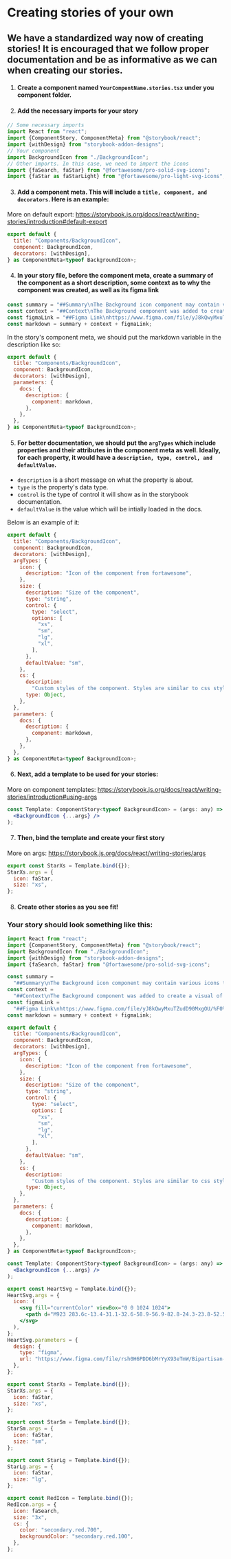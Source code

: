 
<Meta title="Introduction To Creating Stories" />

# Creating stories of your own

## We have a standardized way now of creating stories! It is encouraged that we follow proper documentation and be as informative as we can when creating our stories. 

1. #### Create a component named ```YourCompentName.stories.tsx``` under you component folder.

2. #### Add the necessary imports for your story
```jsx
// Some necessary imports
import React from "react";
import {ComponentStory, ComponentMeta} from "@storybook/react";
import {withDesign} from "storybook-addon-designs";
// Your component
import BackgroundIcon from "./BackgroundIcon";
// Other imports. In this case, we need to import the icons
import {faSearch, faStar} from "@fortawesome/pro-solid-svg-icons";
import {faStar as faStarLight} from "@fortawesome/pro-light-svg-icons";
```

3. #### Add a component meta. This will include a ```title, component, and decorators```. Here is an example:
More on default export: https://storybook.js.org/docs/react/writing-stories/introduction#default-export
```jsx
export default {
  title: "Components/BackgroundIcon",
  component: BackgroundIcon,
  decorators: [withDesign],
} as ComponentMeta<typeof BackgroundIcon>;
```

4. #### In your story file, before the component meta, create a summary of the component as a short description, some context as to why the component was created, as well as its figma link
```jsx
const summary = "##Summary\nThe Background icon component may contain various icons to visualize or to give information as an image.\n\n";
const context = "##Context\nThe Background component was added to create a visual of the information it is trying to portray.\n\n";
const figmaLink = "##Figma Link\nhttps://www.figma.com/file/yJ8kQwyMxuTZudD90MxgOU/%F0%9F%93%90-Components-and-Patterns?type=design&node-id=103-320&mode=design&t=QFaUGXlsf04huhew-0";
const markdown = summary + context + figmaLink;
```
In the story's component meta, we should put the markdown variable in the description like so:
```jsx
export default {
  title: "Components/BackgroundIcon",
  component: BackgroundIcon,
  decorators: [withDesign],
  parameters: {
    docs: {
      description: {
        component: markdown, 
      },
    },
  },
} as ComponentMeta<typeof BackgroundIcon>;
```

5. #### For better documentation, we should put the ```argTypes``` which include properties and their attributes in the component meta as well. Ideally, for each property, it would have a ```description, type, control, and defaultValue```. 
  - ```description``` is a short message on what the property is about. 
  - ```type``` is the property's data type. 
  - ```control``` is the type of control it will show as in the storybook documentation. 
  - ```defaultValue``` is the value which will be intially loaded in the docs. 

Below is an example of it:
```jsx
export default {
  title: "Components/BackgroundIcon",
  component: BackgroundIcon,
  decorators: [withDesign],
  argTypes: {
    icon: {
      description: "Icon of the component from fortawesome",
    },
    size: {
      description: "Size of the component",
      type: "string",
      control: {
        type: "select",
        options: [
          "xs",
          "sm",
          "lg",
          "xl",
        ],
      },
      defaultValue: "sm",
    },
    cs: {
      description:
        "Custom styles of the component. Styles are similar to css styles but in camel case",
      type: Object,
    },
  },
  parameters: {
    docs: {
      description: {
        component: markdown,
      },
    },
  },
} as ComponentMeta<typeof BackgroundIcon>;
``` 

6. #### Next, add a template to be used for your stories:
More on component templates: https://storybook.js.org/docs/react/writing-stories/introduction#using-args
```jsx
const Template: ComponentStory<typeof BackgroundIcon> = (args: any) => (
  <BackgroundIcon {...args} />
);
```

7. #### Then, bind the template and create your first story
More on args: https://storybook.js.org/docs/react/writing-stories/args
```jsx
export const StarXs = Template.bind({});
StarXs.args = {
  icon: faStar,
  size: "xs",
};
```

8. #### Create other stories as you see fit!

### Your story should look something like this:
```jsx
import React from "react";
import {ComponentStory, ComponentMeta} from "@storybook/react";
import BackgroundIcon from "./BackgroundIcon";
import {withDesign} from "storybook-addon-designs";
import {faSearch, faStar} from "@fortawesome/pro-solid-svg-icons";

const summary =
  "##Summary\nThe Background icon component may contain various icons to visualize or to give information as an image.\n\n";
const context =
  "##Context\nThe Background component was added to create a visual of the information it is trying to portray.\n\n";
const figmaLink =
  "##Figma Link\nhttps://www.figma.com/file/yJ8kQwyMxuTZudD90MxgOU/%F0%9F%93%90-Components-and-Patterns?type=design&node-id=103-320&mode=design&t=QFaUGXlsf04huhew-0";
const markdown = summary + context + figmaLink;

export default {
  title: "Components/BackgroundIcon",
  component: BackgroundIcon,
  decorators: [withDesign],
  argTypes: {
    icon: {
      description: "Icon of the component from fortawesome",
    },
    size: {
      description: "Size of the component",
      type: "string",
      control: {
        type: "select",
        options: [
          "xs",
          "sm",
          "lg",
          "xl",
        ],
      },
      defaultValue: "sm",
    },
    cs: {
      description:
        "Custom styles of the component. Styles are similar to css styles but in camel case",
      type: Object,
    },
  },
  parameters: {
    docs: {
      description: {
        component: markdown,
      },
    },
  },
} as ComponentMeta<typeof BackgroundIcon>;

const Template: ComponentStory<typeof BackgroundIcon> = (args: any) => (
  <BackgroundIcon {...args} />
);

export const HeartSvg = Template.bind({});
HeartSvg.args = {
  icon: (
    <svg fill="currentColor" viewBox="0 0 1024 1024">
      <path d="M923 283.6c-13.4-31.1-32.6-58.9-56.9-82.8-24.3-23.8-52.5-42.4-84-55.5-32.5-13.5-66.9-20.3-102.4-20.3-49.3 0-97.4 13.5-139.2 39-10 6.1-19.5 12.8-28.5 20.1-9-7.3-18.5-14-28.5-20.1-41.8-25.5-89.9-39-139.2-39-35.5 0-69.9 6.8-102.4 20.3-31.4 13-59.7 31.7-84 55.5-24.4 23.9-43.5 51.7-56.9 82.8-13.9 32.3-21 66.6-21 101.9 0 33.3 6.8 68 20.3 103.3 11.3 29.5 27.5 60.1 48.2 91 32.8 48.9 77.9 99.9 133.9 151.6 92.8 85.7 184.7 144.9 188.6 147.3l23.7 15.2c10.5 6.7 24 6.7 34.5 0l23.7-15.2c3.9-2.5 95.7-61.6 188.6-147.3 56-51.7 101.1-102.7 133.9-151.6 20.7-30.9 37-61.5 48.2-91 13.5-35.3 20.3-70 20.3-103.3 0.1-35.3-7-69.6-20.9-101.9z" />
    </svg>
  ),
};
HeartSvg.parameters = {
  design: {
    type: "figma",
    url: "https://www.figma.com/file/rsh0H6PDD6bMrYyX93eTmW/Bipartisan-Design-System?node-id=463%3A21035",
  },
};

export const StarXs = Template.bind({});
StarXs.args = {
  icon: faStar,
  size: "xs",
};

export const StarSm = Template.bind({});
StarSm.args = {
  icon: faStar,
  size: "sm",
};

export const StarLg = Template.bind({});
StarLg.args = {
  icon: faStar,
  size: "lg",
};

export const RedIcon = Template.bind({});
RedIcon.args = {
  icon: faSearch,
  size: "3x",
  cs: {
    color: "secondary.red.700",
    backgroundColor: "secondary.red.100",
  },
};
```
